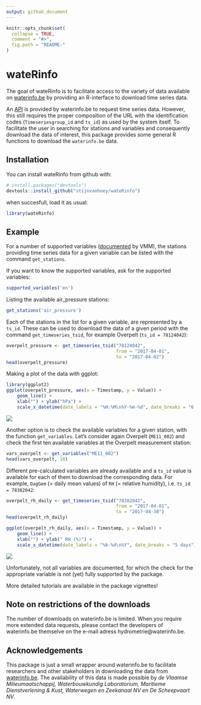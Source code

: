 ```yaml
---
output: github_document
---
```


<!-- README.md is generated from README.Rmd. Please edit that file -->

```r
knitr::opts_chunk$set(
  collapse = TRUE,
  comment = "#>",
  fig.path = "README-"
)
```

# wateRinfo

The goal of wateRinfo is to facilitate access to the variety of data available on [waterinfo.be](https://www.waterinfo.be/)  by providing an R-interface to download time series data. 

An [API](https://www.waterinfo.be/download/9f5ee0c9-dafa-46de-958b-7cac46eb8c23?dl=0) is provided by waterinfo.be to request time series data. However, this still requires the proper composition of the URL with the identification codes (`Timeseriesgroup_id`  and `ts_id`) as used by the system itself. To facilitate the user in searching for stations and variables and consequently download the data of interest, this package provides some general R functions to download the `waterinfo.be` data.

## Installation

You can install wateRinfo from github with:

```r
# install.packages("devtools")
devtools::install_github("stijnvanhoey/wateRinfo")
```

when succesfull, load it as usual:

```R
library(wateRinfo)
```

## Example

For a number of supported variables ([documented](https://www.waterinfo.be/download/9f5ee0c9-dafa-46de-958b-7cac46eb8c23?dl=0) by VMM), the stations providing time series data for a given variable can be listed with the command `get_stations`.

If you want to know the supported variables, ask for the supported variables:

```r
supported_variables('en')
```

Listing the available air_pressure stations:

```r
get_stations('air_pressure')
```

Each of the stations in the list for a given variable, are represented by a `ts_id`. These can be used to download the data of a given period with the command `get_timeseries_tsid`, for example Overpelt (`ts_id = 78124042`):

```r
overpelt_pressure <- get_timeseries_tsid("78124042", 
                                         from = "2017-04-01", 
                                         to = "2017-04-02")
head(overpelt_pressure)
```

Making a plot of the data with ggplot:

```r
library(ggplot2)
ggplot(overpelt_pressure, aes(x = Timestamp, y = Value)) + 
    geom_line() + 
    xlab("") + ylab("hPa") + 
    scale_x_datetime(date_labels = "%H:%M\n%Y-%m-%d", date_breaks = "6 hours")
```
![](./figures/README-plot_pressure-1.png)

Another option is to check the available variables for a given station, with the function `get_variables`. Let's consider again Overpelt (`ME11_002`) and check the first ten available variables at the Overpelt measurement station:

```r
vars_overpelt <- get_variables("ME11_002")
head(vars_overpelt, 10)
```

Different pre-calculated variables are already available and a `ts_id` value is available for each of them to download the corresponding data. For example, `DagGem` (= daily mean values) of `RH` (= relative humidity), i.e. `ts_id = 78382042`:

```r
overpelt_rh_daily <- get_timeseries_tsid("78382042", 
                                         from = "2017-04-01", 
                                         to = "2017-04-30")
head(overpelt_rh_daily)
```

```r
ggplot(overpelt_rh_daily, aes(x = Timestamp, y = Value)) + 
    geom_line() + 
    xlab("") + ylab(" RH (%)") + 
    scale_x_datetime(date_labels = "%b-%d\n%Y", date_breaks = "5 days")
```
![](./figures/README-plot_rh-1.png)


Unfortunately, not all variables are documented, for which the check for the appropriate variable is not (yet) fully supported by the package.

More detailed tutorials are available in the package vignettes!

## Note on restrictions of the downloads

The number of downloads on waterinfo.be is limited. When you require more extended data requests, please contact the developers of waterinfo.be themselve on the e-mail adress hydrometrie@waterinfo.be.

## Acknowledgements

This package is just a small wrapper around waterinfo.be to facilitate researchers and other stakeholders in downloading the data from  [waterinfo.be](http://www.waterinfo.be). The availability of this data is made possible by *de Vlaamse Milieumaatschappij, Waterbouwkundig Laboratorium, Maritieme Dienstverlening & Kust, Waterwegen en Zeekanaal NV en De Scheepvaart NV*.

